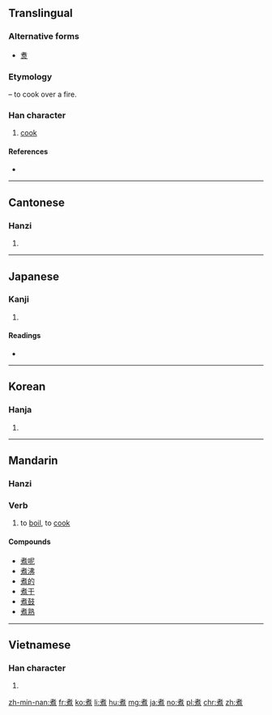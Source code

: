 {{also|煑}}
==Translingual==
===Alternative forms===
* [[煑]]

===Etymology===
{{Han compound|者|火|alt2=灬|t2=fire|ls=psc|c1=p|c2=s}} – to cook over a fire.

===Han character===
{{Han char|rn=86|rad=火|as=08|sn=12|four=4433<sub>6</sub>|canj=十日火 (JAF)}}

# [[cook]]

====References====
* {{Han ref|kx=0678.161|dkj=19165|dj=1087.170|hdz=32211.110|uh=716E|ud=29038|bh=B54E|bd=46414}}

----

==Cantonese==

===Hanzi===
{{yue-hanzi|jyut=|y=jyu2}}

# {{defn|lang=yue|sort=火08}}

----

==Japanese==

===Kanji===
{{ja-kanji|grade=c|rs=火08}}

# {{defn|lang=ja|sort=火08}}

====Readings====
* {{ja-readings|goon=[[しょ]] (sho) {{non-joyo-reading}}|kanon=[[しょ]] (sho) {{non-joyo-reading}}|kanyoon=[[しゃ]] (sha)|kun=[[にる]] (niru), [[にえる]] (nieru)}}

----

==Korean==

===Hanja===
{{ko-hanja|hangeul=자|eumhun=|rv=ja|mr=cha|y=ca}}

# {{defn|lang=ko|sort=火08}}

----

==Mandarin==

===Hanzi===
{{cmn-hanzi|pin=[[zhǔ]] ([[zhu3]])|wg=chu<sup>3</sup>}}

===Verb===
{{cmn-verb|ts|pin=zhǔ|pint=zhu3}}

# to [[boil]], to [[cook]]

====Compounds====

* [[煮呢]]
* [[煮沸]]
* [[煮的]]
* [[煮干]]
* [[煮鼓]]
* [[煮熟]]

----

==Vietnamese==

===Han character===
{{vi-hantu|[[chử]]|rs=火08}}

# {{defn|lang=vi|sort=火08}}

[[zh-min-nan:煮]]
[[fr:煮]]
[[ko:煮]]
[[li:煮]]
[[hu:煮]]
[[mg:煮]]
[[ja:煮]]
[[no:煮]]
[[pl:煮]]
[[chr:煮]]
[[zh:煮]]
